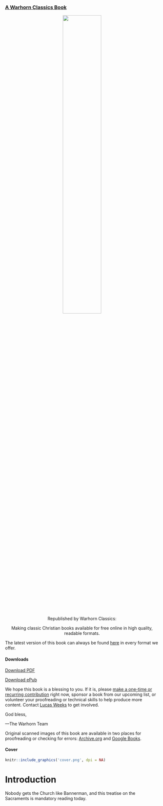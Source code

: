 ### [A Warhorn Classics Book](https://classics.warhornmedia.com/) {-}

<center>
![](classics-template-files/images/whitelogo.png){ width=50% }

Republished by Warhorn Classics: 

Making classic Christian books available for free online in high quality, readable formats. 
</center>

The latest version of this book can always be found [here](`r str(rmarkdown::metadata::url)`) in every format we offer. 

#### Downloads {-}
<a href="https://warhornmedia.github.io/bannerman-sacraments/Bannerman-Sacraments.pdf"><i class="fa fa-file-pdf-o" aria-hidden="true"></i> Download PDF</a>

<a href="https://warhornmedia.github.io/bannerman-sacraments/Bannerman-Sacraments.epub"><i class="fa fa-book" aria-hidden="true"></i> Download ePub</a>

We hope this book is a blessing to you. If it is, please [make a one-time or recurring contribution](https://warhornmedia.com/give) right now, sponsor a book from our upcoming list, or volunteer your proofreading or technical skills to help produce more content. Contact [Lucas Weeks](mailto:lucas@beggarsborn.com) to get involved.

God bless,

—The Warhorn Team

Original scanned images of this book are available in two places for proofreading or checking for errors: [Archive.org](https://archive.org/details/churchofchristtr02bann/page/n11/mode/2up) and [Google Books](https://www.google.com/books/edition/_/Z_BBAAAAYAAJ?hl=en&gbpv=0).

#### Cover {-}
```r
knitr::include_graphics('cover.png', dpi = NA)
```

# Introduction {-}

Nobody gets the Church like Bannerman, and this treatise on the Sacraments is mandatory reading today.
